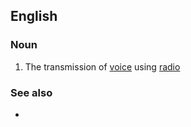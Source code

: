 ==English==

===Noun===
{{en-noun|-}}

# {{lb|en|dated}} The transmission of [[voice]] using [[radio]]

===See also===
* {{l|en|radio telegraphy}}